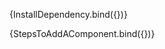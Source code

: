 

<Meta title="DOCS/introduction" />

<Story
  name="Install"
  args={{}}>
  {InstallDependency.bind({})}
</Story>

<Story
  name="Add new component"
  args={{}}>
  {StepsToAddAComponent.bind({})}
</Story>
